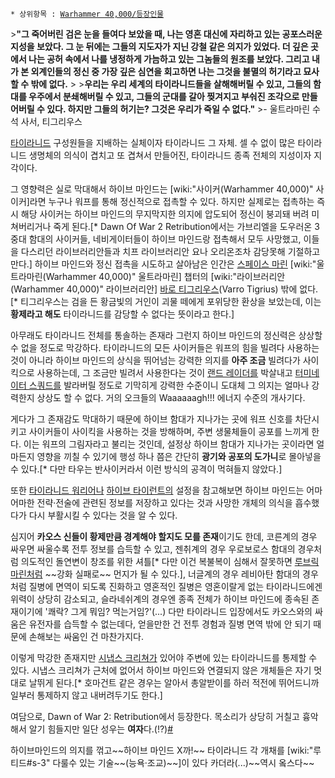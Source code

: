 {{{+1 '''Hive Mind'''}}}

 * 상위항목 : [[Warhammer 40,000/등장인물]]

>'''"그 죽어버린 검은 눈을 들여다 보았을 때, 나는 영혼 대신에 자리하고 있는 공포스러운 지성을 보았다. 그 눈 뒤에는 그들의 지도자가 지닌 강철 같은 의지가 있었다. 더 깊은 곳에서 나는 공허 속에서 나를 냉정하게 가늠하고 있는 그놈들의 원조를 보았다. 그리고 내가 본 외계인들의 정신 중 가장 깊은 심연을 회고하면 나는 그것을 불멸의 허기라고 묘사할 수 밖에 없다.'''
>  
>'''우리는 우리 세계의 타이라니드들을 살해해버릴 수 있고, 그들의 함대를 우주에서 분쇄해버릴 수 있고, 그들의 군대를 갈아 찢겨지고 부숴진 조각으로 만들어버릴 수 있다. 하지만 그들의 허기는? 그것은 우리가 죽일 수 없다."'''
>- 울트라마린 수석 사서, 티그리우스

[[타이라니드]] 구성원들을 지배하는 실체이자 타이라니드 그 자체. 셀 수 없이 많은 타이라니드 생명체의 의식이 겹치고 또 겹쳐서 만들어진, 타이라니드 종족 전체의 지성이자 지각이다.

그 영향력은 실로 막대해서 하이브 마인드는 [wiki:"사이커(Warhammer 40,000)" 사이커]라면 누구나 워프를 통해 정신적으로 접촉할 수 있다. 하지만 실제로는 접촉하는 즉시 해당 사이커는 하이브 마인드의 무지막지한 의지에 압도되어 정신이 붕괴돼 버려 미쳐버리거나 죽게 된다.[* Dawn Of War 2 Retribution에서는 가브리엘을 도우러온 3중대 함대의 사이커들, 네비게이터들이 하이브 마인드랑 접촉해서 모두 사망했고, 이들을 다스리던 라이브러리안들과 치프 라이브러리안 요나 오리온조차 감당못해 기절하고 만다.] 하이브 마인드와 정신 접촉을 시도하고 살아남은 인간은 [[스페이스 마린]] [wiki:"울트라마린(Warhammer 40,000)" 울트라마린] 챕터의 [wiki:"라이브러리안(Warhammer 40,000)" 라이브러리안] [[바로 티그리우스]](Varro Tigrius) 밖에 없다.[* 티그리우스는 검을 든 황금빛의 거인이 괴물 떼에게 포위당한 환상을 보았는데, 이는 '''황제라고 해도''' 타이라니드를 감당할 수 없다는 뜻이라고 한다.]

아무래도 타이라니드 전체를 통솔하는 존재라 그런지 하이브 마인드의 정신력은 상상할 수 없을 정도로 막강하다. 타이라니드의 모든 사이커들은 워프의 힘을 빌려다 사용하는 것이 아니라 하이브 마인드의 상식을 뛰어넘는 강력한 의지를 '''아주 조금''' 빌려다가 사이킥으로 사용하는데, 그 조금만 빌려서 사용한다는 것이 [[랜드 레이더]]를 박살내고 [[터미네이터 스쿼드]]를 발라버릴 정도로 기막히게 강력한 수준이니 도대체 그 의지는 얼마나 강력한지 상상도 할 수 없다. 거의 오크들의 Waaaaaagh!!! 에너지 수준의 개사기다.

게다가 그 존재감도 막대하기 때문에 하이브 함대가 지나가는 곳에 워프 신호를 차단시키고 사이커들이 사이킥을 사용하는 것을 방해하며, 주변 생물체들이 공포를 느끼게 한다. 이는 워프의 그림자라고 불리는 것인데, 설정상 하이브 함대가 지나가는 곳이라면 얼마든지 영향을 끼칠 수 있기에 행성 하나 쯤은 간단히 '''광기와 공포의 도가니'''로 몰아넣을 수 있다.[* 다만 타우는 반사이커라서 이런 방식의 공격이 먹혀들지 않았다.]

또한 [[타이라니드 워리어]]나 [[하이브 타이런트]]의 설정을 참고해보면 하이브 마인드는 어마어마한 전략·전술에 관련된 정보를 저장하고 있다는 것과 사망한 개체의 의식을 흡수했다가 다시 부활시킬 수 있다는 것을 알 수 있다.

심지어 '''카오스 신들이 황제만큼 경계해야 할지도 모를 존재'''이기도 한데, 코른계의 경우 싸우면 싸울수록 전투 정보를 습득할 수 있고, 젠취계의 경우 우로보로스 함대의 경우처럼 의도적인 돌연변이 창조를 위한 셔틀[* 다만 이건 복불복이 심해서 잘못하면 [[루브릭 마린]]처럼 ~~강화 실패로~~ 먼지가 될 수 있다.], 너글계의 경우 레비아탄 함대의 경우처럼 질병에 면역이 되도록 진화하고 영혼적인 질병은 영혼이랄게 없는 타이라니드에겐 위력이 상당히 감소되고, 슬라네쉬계의 경우엔 종족 전체가 하이브 마인드에 종속된 존재이기에 '쾌락? 그게 뭐임? 먹는거임?'(...) 다만 타이라니드 입장에서도 카오스와의 싸움은 유전자를 습득할 수 없는데다, 얻을만한 건 전투 경험과 질병 면역 밖에 안 되기 때문에 손해보는 싸움인 건 마찬가지다.

이렇게 막강한 존재지만 [[시냅스 크리쳐]]가 있어야 주변에 있는 타이라니드를 통제할 수 있다. 시냅스 크리쳐가 근처에 없어서 하이브 마인드와 연결되지 않은 개체들은 자기 멋대로 날뛰게 된다.[* 호마건트 같은 경우는 알아서 총알받이를 하러 적전에 뛰어드니까 일부러 통제하지 않고 내버려두기도 한다.]

여담으로, Dawn of War 2: Retribution에서 등장한다. 목소리가 상당히 거칠고 흉악해서 알기 힘들지만 일단 성우는 '''여자'''다.(!?)[http://youtu.be/etm3Z8E4F18?t=4m #]

하이브마인드의 의지를 꺾고~~하이브 마인드 X까!~~ 타이라니드 각 개채를 [wiki:"루티드#s-3" 다룰수 있는 기술~~(능욕·조교)~~]이 있다 카더라(...)~~역시 옼스다~~
